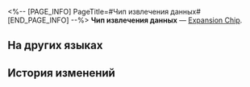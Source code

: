 <%-- [PAGE_INFO]
PageTitle=#Чип извлечения данных#
[END_PAGE_INFO] --%>
{{Предмет Инфобокс
|id          = 250221
|Изображение = Предмет Чип извлечения данных.png
|Тип         = Expansion Chip
|Инвентарь   = 
|Редкость    = 4
|Эффект      = 
|Описание    = После победы над противником владелец восстанавливает значительное количество НР.
}}
{{Описание|Игровой предмет в «Эфирных войнах». Экипируйте, чтобы эфирный дух получил особую улучшенную способность.}}
'''Чип извлечения данных''' — [[Expansion Chip]].

==На других языках==
{{На других языках
|en   = Data Retrieval Chip
|zhs  = 数据回收芯片
|zht  = 資料回收晶片
|ja   = チップ「データ回収」
|ko   = 데이터 회수 칩
|es   = Chip de recuperación de datos
|fr   = Puce de récupération de données
|ru   = Чип извлечения данных
|th   = ชิปกู้ข้อมูล
|vi   = Chip Thu Hồi Dữ Liệu
|de   = Chip: Datenabfrage
|id   = Data Retrieval Chip
|pt   = Chip de Recuperação de Dados
}}

==История изменений==
{{История изменений|3.5}}